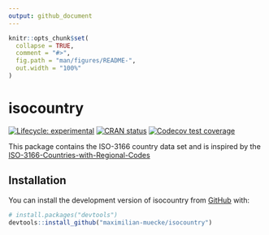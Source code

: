 ```yaml
---
output: github_document
---
```


<!-- README.md is generated from README.Rmd. Please edit that file -->

```r
knitr::opts_chunk$set(
  collapse = TRUE,
  comment = "#>",
  fig.path = "man/figures/README-",
  out.width = "100%"
)
```

# isocountry

<!-- badges: start -->
[![Lifecycle: experimental](https://img.shields.io/badge/lifecycle-experimental-orange.svg)](https://lifecycle.r-lib.org/articles/stages.html#experimental)
[![CRAN status](https://www.r-pkg.org/badges/version/isocountry)](https://CRAN.R-project.org/package=isocountry)
[![Codecov test coverage](https://codecov.io/gh/maximilian-muecke/isocountry/branch/main/graph/badge.svg)](https://app.codecov.io/gh/maximilian-muecke/isocountry?branch=main)
<!-- badges: end -->

This package contains the ISO-3166 country data set and is inspired by the [ISO-3166-Countries-with-Regional-Codes](https://github.com/lukes/ISO-3166-Countries-with-Regional-Codes)

## Installation

You can install the development version of isocountry from [GitHub](https://github.com/) with:

```r
# install.packages("devtools")
devtools::install_github("maximilian-muecke/isocountry")
```
